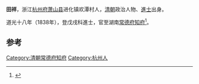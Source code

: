 '''田祥'''，浙江[[杭州府|杭州府]][[萧山县|萧山县]]进化镇欢潭村人，[[清朝|清朝]]政治人物、[[進士|進士]]出身。

道光十八年（1838年），登戊戌科進士，官至湖南[[常德府|常德府]][[知府|知府]]<ref>{{cite news|author=|title=《萧山历朝进士名录》补遗|url=http://www.xssz.xs.zj.cn/xssz/show.asp?id=259|newspaper=蕭山史志}}{{dead link|date=2018年3月 |bot=InternetArchiveBot |fix-attempted=yes }}</ref>。

==参考==
{{reflist}}
{{清朝人物小作品}}
{{道光十八年戊戌科殿試金榜}}
{{DEFAULTSORT:Tian田}}
[[Category:清朝常德府知府|Category:清朝常德府知府]]
[[Category:杭州人|Category:杭州人]]
